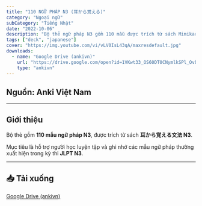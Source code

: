 ```yaml
---
title: "110 NGỮ PHÁP N3 (耳から覚える)"
category: "Ngoại ngữ"
subCategory: "Tiếng Nhật"
date: "2022-10-06"
description: "Bộ thẻ ngữ pháp N3 gồm 110 mẫu được trích từ sách Mimikara Oboeru."
tags: ["deck", "japanese"]
cover: "https://img.youtube.com/vi/vLV0IsL43qA/maxresdefault.jpg"
downloads:
  - name: "Google Drive (ankivn)"
    url: "https://drive.google.com/open?id=1VKwt33_OS60DT0CNymlkSPl_OvbwkIFt&usp=drive_fs"
    type: "ankivn"
---
```



<YouTubeEmbed videoId="vLV0IsL43qA" />

## Nguồn: Anki Việt Nam

---

## Giới thiệu

Bộ thẻ gồm **110 mẫu ngữ pháp N3**, được trích từ sách **耳から覚える文法 N3**.

Mục tiêu là hỗ trợ người học luyện tập và ghi nhớ các mẫu ngữ pháp thường xuất hiện trong kỳ thi **JLPT N3**.

---

## 📥 Tải xuống

[Google Drive (ankivn)](https://drive.google.com/open?id=1VKwt33_OS60DT0CNymlkSPl_OvbwkIFt&usp=drive_fs)